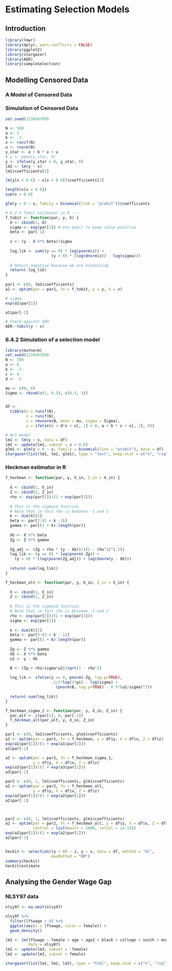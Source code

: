 # Estimating Selection Models

## Introduction

```r
library(lmwr)
library(dplyr, warn.conflicts = FALSE)
library(ggplot2)
library(stargazer)
library(AER)
library(sampleSelection)
```

## Modelling Censored Data

### A Model of Censored Data

### Simulation of Censored Data

```r


set.seed(123456789)

N <- 500
a <- 2
b <- -3
x <- runif(N)
u <- rnorm(N)
y_star <- a + b * x + u
# y <- pmax(y_star, 0)
y <- ifelse(y_star > 0, y_star, 0)
lm1 <- lm(y ~ x)
lm1$coefficients[2]

lm(y[x < 0.6] ~ x[x < 0.6])$coefficients[2]

length(x[x < 0.6])
sum(x < 0.6)

glm(y > 0 ~ x, family = binomial(link = "probit"))$coefficients

# 6.2.5 Tobit estimator in R ----
f_tobit <- function(par, y, X) {
  X <- cbind(1, X)
  sigma <- exp(par[1]) # Use exp() to keep value positive
  beta <- par[-1]
  
  z <- (y - X %*% beta)/sigma
  
  log_lik <- sum((y == 0) * log(pnorm(z)) +
                    (y > 0) * (log(dnorm(z)) - log(sigma)))
  
  # Return negative because we are minimizing
  return(-log_lik)
}
    
par1 <- c(0, lm1$coefficients)
a1 <- optim(par = par1, fn = f_tobit, y = y, X = x)

# sigma
exp(a1$par[1])

a1$par[-1]

# Check against AER
AER::tobit(y ~ x)
```

### 6.4.2 Simulation of a selection model

```r
library(mvtnorm)
set.seed(123456789)
N <- 100
a <- 6
b <- -3
c <- 4
d <- -5

mu <- c(0, 0)
Sigma <- rbind(c(1, 0.5), c(0.5, 1))


df <- 
  tibble(x = runif(N),
         z = runif(N),
         u = rmvnorm(N, mean = mu, sigma = Sigma),
         y = ifelse(c + d*z + u[, 1] > 0, a + b * x + u[, 2], 0))

# OLS model
lm1 <- lm(y ~ x, data = df)
lm2 <- update(lm1, subset = z < 0.6)
glm1 <- glm(y > 0 ~ z, family = binomial(link = "probit"), data = df)
stargazer(list(lm1, lm2, glm1), type = "text", keep.stat = c("n", "rsq"))
```

### Heckman estimator in R 

```r
f_heckman <- function(par, y, X_in, Z_in = X_in) {
  
  X <- cbind(1, X_in)
  Z <- cbind(1, Z_in)
  rho <- exp(par[1])/(1 + exp(par[1]))
  
  # This is the sigmoid function.
  # Note that in fact rho is between -1 and 1
  k <- dim(X)[2]
  beta <- par[2:(2 + k -1)]
  gamma <- par[(2 + k):length(par)]
  
  Xb <- X %*% beta
  Zg <- Z %*% gamma
  
  Zg_adj <- (Zg + rho * (y - Xb))/((1 - rho^2)^(.5))
  log_lik <- (y == 0) * log(pnorm(-Zg)) +
    (y > 0) * (log(pnorm(Zg_adj)) + log(dnorm(y - Xb)))
  
  return(-sum(log_lik))
}

f_heckman_alt <- function(par, y, X_in, Z_in = X_in) {
  
  X <- cbind(1, X_in)
  Z <- cbind(1, Z_in)
  
  # This is the sigmoid function.
  # Note that in fact rho is between -1 and 1
  rho <- exp(par[1])/(1 + exp(par[1]))
  sigma <- exp(par[2])
  
  k <- dim(X)[2]
  beta <- par[3:(3 + k - 1)]
  gamma <- par[(3 + k):length(par)]
  
  Zg <- Z %*% gamma
  Xb <- X %*% beta
  u2 <- y - Xb

  B <- (Zg + rho/sigma*u2)/sqrt(1 - rho^2)
  
  log_lik <- ifelse(y == 0, pnorm(-Zg, log.p=TRUE),
                    -1/2*log(2*pi) - log(sigma) +
                      (pnorm(B, log.p=TRUE) - 0.5*(u2/sigma)^2))
  
  return(-sum(log_lik))
}

f_heckman_sigma_1 <- function(par, y, X_in, Z_in) {
  par_alt <- c(par[1], 0, par[-1])
  f_heckman_alt(par_alt, y, X_in, Z_in)
}

par1 <- c(0, lm1$coefficients, glm1$coefficients)
a1 <- optim(par = par1, fn = f_heckman, y = df$y, X = df$x, Z = df$z)
exp(a1$par[1])/(1 + exp(a1$par[1]))
a1$par[-2]

a3 <- optim(par = par1, fn = f_heckman_sigma_1,
            y = df$y, X = df$x, Z = df$z)
exp(a3$par[1])/(1 + exp(a3$par[1]))
a3$par[-1]

par2 <- c(0, 1, lm1$coefficients, glm1$coefficients)
a2 <- optim(par = par2, fn = f_heckman_alt,
            y = df$y, X = df$x, Z = df$z)
exp(a2$par[1])/(1 + exp(a2$par[1]))
a2$par[-1]



par2 <- c(0, 1, lm1$coefficients, glm1$coefficients)
a2 <- optim(par = par2, fn = f_heckman_alt, y = df$y, X = df$x, Z = df$z,
            control = list(maxit = 1000, reltol = 1e-15))
exp(a2$par[1])/(1 + exp(a2$par[1]))
a2$par[-1]


heckit <- selection((y > 0) ~ z, y ~ x, data = df, method = "ml",
                    maxMethod = "NM")
summary(heckit)
heckit$estimate
```

## Analysing the Gender Wage Gap

### NLSY97 data 

```r
nlsy97 <- na.omit(nlsy97)

nlsy97 %>%
  filter(lftwage > 0) %>%
  ggplot(aes(x = lftwage, color = female)) +
  geom_density()

lm3 <- lm(lftwage ~ female + age + age2 + black + college + south + msa,
          data = nlsy97)
lm1 <- update(lm3, subset = !female)
lm2 <- update(lm3, subset = female)
```

```r
stargazer(list(lm1, lm2, lm3), type = "html", keep.stat = c("n", "rsq"))
```